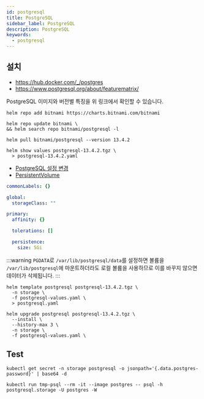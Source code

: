 ```yaml
---
id: postgresql
title: PostgreSQL
sidebar_label: PostgreSQL
description: PostgreSQL
keywords:
  - postgresql
---
```


## 설치

- https://hub.docker.com/_/postgres
- https://www.postgresql.org/about/featurematrix/

PostgreSQL 이미지와 버전별 특징을 위 링크에서 확인할 수 있습니다.

```shell
helm repo add bitnami https://charts.bitnami.com/bitnami
```

```shell
helm repo update bitnami \
&& helm search repo bitnami/postgresql -l
```

```shell
helm pull bitnami/postgresql --version 13.4.2
```

```shell
helm show values postgresql-13.4.2.tgz \
  > postgresql-13.4.2.yaml
```

- [PostgreSQL 설정 변경](/docs/lang/db/sql/postgresql/config)
- [PersistentVolume](/docs/mlops/mlops/kubernetes/persistent-volume)

```yaml title="postgresql-values.yaml"
commonLabels: {}

global:
  storageClass: ""

primary:
  affinity: {}

  tolerations: []

  persistence:
    size: 5Gi
```

:::warning
`PGDATA`로 `/var/lib/postgresql/data`를 설정하면 볼륨을 `/var/lib/postgresql`에 마운트하더라도 로컬 볼륨을 사용하므로 이를 바꾸지 않으면 데이터가 삭제됩니다.
:::

```shell
helm template postgresql postgresql-13.4.2.tgz \
  -n storage \
  -f postgresql-values.yaml \
  > postgresql.yaml
```

```shell
helm upgrade postgresql postgresql-13.4.2.tgz \
  --install \
  --history-max 3 \
  -n storage \
  -f postgresql-values.yaml \
```

## Test

```shell
kubectl get secret -n storage postgresql -o jsonpath='{.data.postgres-password}' | base64 -d
```

```shell
kubectl run tmp-psql --rm -it --image postgres -- psql -h postgresql.storage -U postgres -W
```
